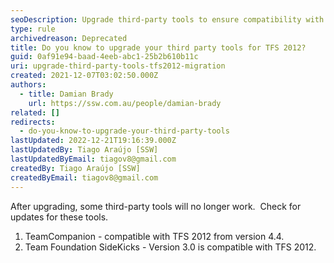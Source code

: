 ```yaml
---
seoDescription: Upgrade third-party tools to ensure compatibility with TFS 2012 and avoid version issues.
type: rule
archivedreason: Deprecated
title: Do you know to upgrade your third party tools for TFS 2012?
guid: 0af91e94-baad-4eeb-abc1-25b2b610b11c
uri: upgrade-third-party-tools-tfs2012-migration
created: 2021-12-07T03:02:50.000Z
authors:
  - title: Damian Brady
    url: https://ssw.com.au/people/damian-brady
related: []
redirects:
  - do-you-know-to-upgrade-your-third-party-tools
lastUpdated: 2022-12-21T19:16:39.000Z
lastUpdatedBy: Tiago Araújo [SSW]
lastUpdatedByEmail: tiagov8@gmail.com
createdBy: Tiago Araújo [SSW]
createdByEmail: tiagov8@gmail.com
---
```


After upgrading, some third-party tools will no longer work.  Check for updates for these tools.
1. TeamCompanion - compatible with TFS 2012 from version 4.4.
2. Team Foundation SideKicks - Version 3.0 is compatible with TFS 2012.
